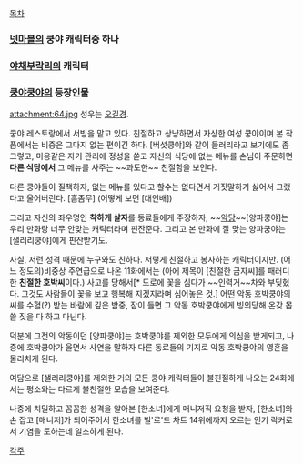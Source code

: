 [[목차]]

=== [[넷마블]]의 쿵야 캐릭터중 하나 ===

=== [[야채부락리]]의 캐릭터 ===

=== [[쿵야쿵야]]의 등장인물 ===
attachment:64.jpg
성우는 [[오길경]].

쿵야 레스토랑에서 서빙을 맡고 있다. 친절하고 상냥하면서 자상한 여성 쿵야이며 본 작품에서는 비중은 그다지 없는 편이긴 하다. [버섯쿵야]와 같이 들러리라고 보기에도 좀 그렇고, 미용같은 자기 관리에 정성을 쏟고 자신의 식당에 없는 메뉴를 손님이 주문하면 '''다른 식당에서''' 그 메뉴를 사주는 ~~과도한~~ 친절함을 보인다.

다른 쿵야들이 질책하자, 없는 메뉴를 있다고 할수는 없다면서 거짓말하기 싫어서 그랬다고 울어버린다. [흠좀무] (어떻게 보면 [대인배])

그리고 자신의 좌우명인 '''착하게 살자'''를 동료들에게 주장하자, ~~[[악당]]~~[양파쿵야]는 우리 만화랑 너무 안맞는 캐릭터라며 핀잔준다. 그리고 본 만화에 잘 맞는 양파쿵야는 [샐러리쿵야]에게 핀잔받기도.

사실, 저런 성격 때문에 누구와도 친하다. 저렇게 친절하고 봉사하는 캐릭터이지만. (어느 정도의)비중상 주연급으로 나온 11화에서는 (아에 제목이 [친절한 금자씨]를 패러디한 '''친절한 호박씨'''이다.) 사고를 당해서[* 도로에 꽃을 심다가 ~~인력거~~차와 부딪혔다. 그것도 사람들이 꽃을 보고 행복해 지겠지라며 심어놓은 것.]  어떤 악동 호박쿵야의 씨를 수혈(?) 받는 바람에 깊은 밤중, 잠이 들면 그 악동 호박쿵야에게 빙의당해 온갖 몹쓸 짓을 다 하고 다닌다.

덕분에 그전의 악동이던 [양파쿵야]는 호박쿵야를 제외한 모두에게 의심을 받게되고, 나중에 호박쿵야가 울면서 사연을 말하자 다른 동료들의 기지로 악동 호박쿵야의 영혼을 물리치게 된다.

여담으로 [샐러리쿵야]를 제외한 거의 모든 쿵야 캐릭터들이 불친절하게 나오는 24화에서는 평소와는 다르게 불친절한 모습을 보여준다.

나중에 치밀하고 꼼꼼한 성격을 알아본 [한소녀]에게 매니저직 요청을 받자, [한소녀]와 손 잡고 [매니저]가 되어주어서 한소녀를  빌'로'드 차트 14위에까지 오르는 인기 락커로서 기염을 토하는데 일조하게 된다.  
 
[[각주]]

